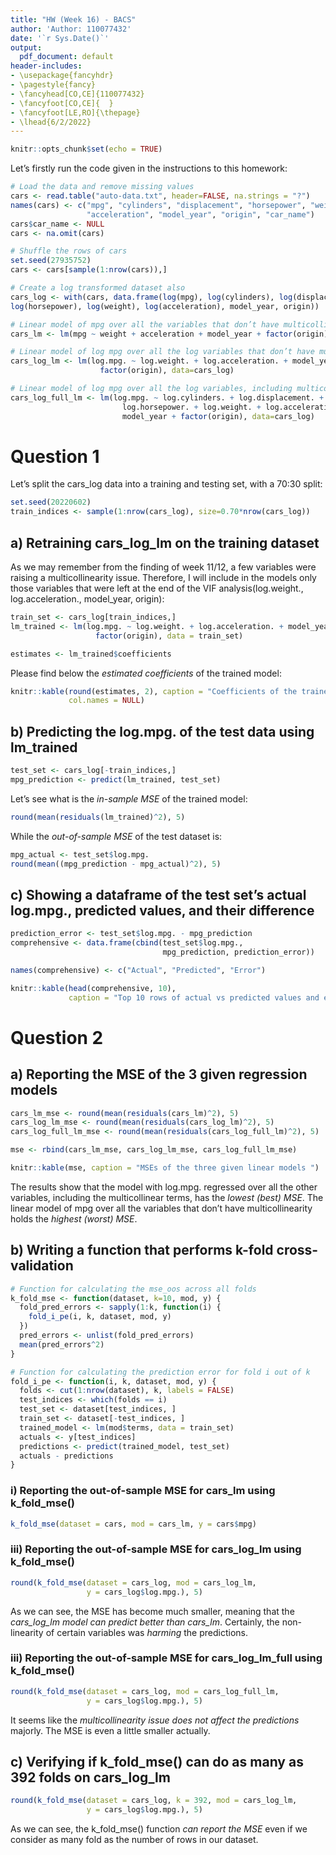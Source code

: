 ---
title: "HW (Week 16) - BACS"
author: 'Author: 110077432'
date: '`r Sys.Date()`'
output:
  pdf_document: default
header-includes:
- \usepackage{fancyhdr}
- \pagestyle{fancy}
- \fancyhead[CO,CE]{110077432}
- \fancyfoot[CO,CE]{  }
- \fancyfoot[LE,RO]{\thepage}
- \lhead{6/2/2022}
---

```{r setup, include=FALSE}
knitr::opts_chunk$set(echo = TRUE)
```

Let's firstly run the code given in the instructions to this homework:
```{r}
# Load the data and remove missing values
cars <- read.table("auto-data.txt", header=FALSE, na.strings = "?")
names(cars) <- c("mpg", "cylinders", "displacement", "horsepower", "weight",
                 "acceleration", "model_year", "origin", "car_name")
cars$car_name <- NULL
cars <- na.omit(cars)

# Shuffle the rows of cars
set.seed(27935752)
cars <- cars[sample(1:nrow(cars)),]

# Create a log transformed dataset also
cars_log <- with(cars, data.frame(log(mpg), log(cylinders), log(displacement),
log(horsepower), log(weight), log(acceleration), model_year, origin))

# Linear model of mpg over all the variables that don’t have multicollinearity
cars_lm <- lm(mpg ~ weight + acceleration + model_year + factor(origin), data=cars)

# Linear model of log mpg over all the log variables that don’t have multicollinearity
cars_log_lm <- lm(log.mpg. ~ log.weight. + log.acceleration. + model_year +
                    factor(origin), data=cars_log)

# Linear model of log mpg over all the log variables, including multicollinear terms!
cars_log_full_lm <- lm(log.mpg. ~ log.cylinders. + log.displacement. +
                         log.horsepower. + log.weight. + log.acceleration. +
                         model_year + factor(origin), data=cars_log)
```

# Question 1

Let's split the cars_log data into a training and testing set, with a 70:30 split:
```{r}
set.seed(20220602)
train_indices <- sample(1:nrow(cars_log), size=0.70*nrow(cars_log))
```

## a) Retraining cars_log_lm on the training dataset

As we may remember from the finding of week 11/12, a few variables were raising a multicollinearity issue. Therefore, I will include in the models only those variables that were left at the end of the VIF analysis(log.weight., log.acceleration., model_year, origin):
```{r}
train_set <- cars_log[train_indices,]
lm_trained <- lm(log.mpg. ~ log.weight. + log.acceleration. + model_year +
                   factor(origin), data = train_set)

estimates <- lm_trained$coefficients
```

Please find below the _estimated coefficients_ of the trained model:
```{r, warning = FALSE, message = FALSE}
knitr::kable(round(estimates, 2), caption = "Coefficients of the trained model",
             col.names = NULL)
```

## b) Predicting the log.mpg. of the test data using lm_trained

```{r}
test_set <- cars_log[-train_indices,]
mpg_prediction <- predict(lm_trained, test_set)
```

Let's see what is the _in-sample MSE_ of the trained model:
```{r}
round(mean(residuals(lm_trained)^2), 5)
```

While the _out-of-sample MSE_ of the test dataset is:
```{r}
mpg_actual <- test_set$log.mpg.
round(mean((mpg_prediction - mpg_actual)^2), 5)
```

## c) Showing a dataframe of the test set's actual log.mpg., predicted values, and their difference
```{r}
prediction_error <- test_set$log.mpg. - mpg_prediction
comprehensive <- data.frame(cbind(test_set$log.mpg.,
                                  mpg_prediction, prediction_error))

names(comprehensive) <- c("Actual", "Predicted", "Error")

knitr::kable(head(comprehensive, 10),
             caption = "Top 10 rows of actual vs predicted values and error")
```

# Question 2

## a) Reporting the MSE of the 3 given regression models
```{r, warning = FALSE, message = FALSE}
cars_lm_mse <- round(mean(residuals(cars_lm)^2), 5)
cars_log_lm_mse <- round(mean(residuals(cars_log_lm)^2), 5)
cars_log_full_lm_mse <- round(mean(residuals(cars_log_full_lm)^2), 5)

mse <- rbind(cars_lm_mse, cars_log_lm_mse, cars_log_full_lm_mse)

knitr::kable(mse, caption = "MSEs of the three given linear models ")
```

The results show that the model with log.mpg. regressed over all the other variables, including the multicollinear terms, has the _lowest (best) MSE_. The linear model of mpg over all the variables that don't have multicollinearity holds the _highest (worst) MSE_.

\newpage

## b) Writing a function that performs k-fold cross-validation
```{r}
# Function for calculating the mse_oos across all folds
k_fold_mse <- function(dataset, k=10, mod, y) {
  fold_pred_errors <- sapply(1:k, function(i) {
    fold_i_pe(i, k, dataset, mod, y)
  })
  pred_errors <- unlist(fold_pred_errors)
  mean(pred_errors^2)
}

# Function for calculating the prediction error for fold i out of k
fold_i_pe <- function(i, k, dataset, mod, y) {
  folds <- cut(1:nrow(dataset), k, labels = FALSE)
  test_indices <- which(folds == i)
  test_set <- dataset[test_indices, ]
  train_set <- dataset[-test_indices, ]
  trained_model <- lm(mod$terms, data = train_set)
  actuals <- y[test_indices]
  predictions <- predict(trained_model, test_set)
  actuals - predictions
}
```

### i) Reporting the out-of-sample MSE for cars_lm using k_fold_mse()
```{r}
k_fold_mse(dataset = cars, mod = cars_lm, y = cars$mpg)
``` 

### iii) Reporting the out-of-sample MSE for cars_log_lm using k_fold_mse()
```{r}
round(k_fold_mse(dataset = cars_log, mod = cars_log_lm,
                 y = cars_log$log.mpg.), 5)
```

As we can see, the MSE has become much smaller, meaning that the _cars_log_lm model can predict better than cars_lm_. Certainly, the non-linearity of certain variables was _harming_ the predictions.

### iii) Reporting the out-of-sample MSE for cars_log_lm_full using k_fold_mse()
```{r}
round(k_fold_mse(dataset = cars_log, mod = cars_log_full_lm,
                 y = cars_log$log.mpg.), 5)
```

It seems like the _multicollinearity issue does not affect the predictions_ majorly. The MSE is even a little smaller actually.

## c) Verifying if k_fold_mse() can do as many as 392 folds on cars_log_lm
```{r}
round(k_fold_mse(dataset = cars_log, k = 392, mod = cars_log_lm,
                 y = cars_log$log.mpg.), 5)
```

As we can see, the k_fold_mse() function _can report the MSE_ even if we consider as many fold as the number of rows in our dataset.